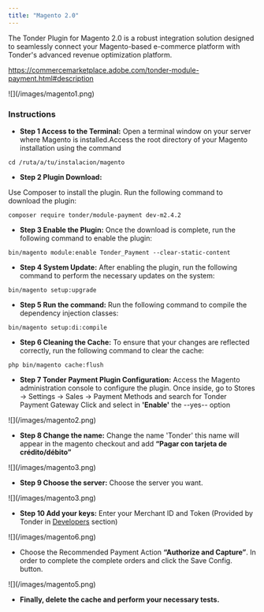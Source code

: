 ```yaml
---
title: "Magento 2.0"
---
```


The Tonder Plugin for Magento 2.0 is a robust integration solution designed to seamlessly connect your Magento-based e-commerce platform with Tonder's advanced revenue optimization platform. 

https://commercemarketplace.adobe.com/tonder-module-payment.html#description

<Frame>![](/images/magento1.png)</Frame>


### Instructions

- **Step 1 Access to the Terminal:**
Open a terminal window on your server where Magento is installed.Access the root directory of your Magento installation using the command


```
cd /ruta/a/tu/instalacion/magento

```

- **Step 2 Plugin Download:**

Use Composer to install the plugin. Run the following command to download the plugin:
```
composer require tonder/module-payment dev-m2.4.2
```

- **Step 3 Enable the Plugin:**
Once the download is complete, run the following command to enable the plugin:
```
bin/magento module:enable Tonder_Payment --clear-static-content
```

- **Step 4 System Update:**
After enabling the plugin, run the following command to perform the necessary updates on the system:

```
bin/magento setup:upgrade
```

- **Step 5 Run the command:** Run the following command to compile the dependency injection classes:

```
bin/magento setup:di:compile
```


- **Step 6 Cleaning the Cache:**
To ensure that your changes are reflected correctly, run the following command to clear the cache:

```
php bin/magento cache:flush
```

- **Step 7 Tonder Payment Plugin Configuration:**
Access the Magento administration console to configure the plugin. 
Once inside, go to Stores -> Settings -> Sales -> Payment Methods and search for Tonder Payment Gateway
Click and select in **'Enable'** the --yes-- option

<Frame>![](/images/magento2.png)</Frame>

- **Step 8 Change the name:** Change the name 'Tonder' this name will appear in the magento checkout and add
**“Pagar con tarjeta de crédito/débito”**

<Frame>![](/images/magento3.png)</Frame>

- **Step 9 Choose the server:** Choose the server you want. 

<Frame>![](/images/magento3.png)</Frame>

- **Step 10 Add your keys:** Enter your Merchant ID and Token (Provided by Tonder in [Developers](./developers) section)

<Frame>![](/images/magento6.png)</Frame>

-  Choose the Recommended Payment Action **“Authorize and Capture”**. In order to complete the complete orders and click the Save Config. button.

<Frame>![](/images/magento5.png)</Frame>

- **Finally, delete the cache and perform your necessary tests.**
